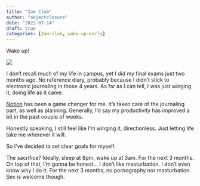 ```yaml
---
title: "3am Club"
author: "objectclosure"
date: "2022-07-14"
draft: true
categories: [3am-club, wake-up-early]
---
```


Wake up!

![](3am.jpg)

I don't recall much of my life in campus, yet I did my final exams just two months ago. No reference diary, probably because I didn't stick to electronic journaling in those 4 years. As far as I can tell, I was just winging it, doing life as it came.

[Notion](https://www.notion.so/){target="_blank"} has been a game changer for me. It's taken care of the journaling part, as well as planning. Generally, I'd say my productivity has improved a bit in the past couple of weeks.

Honestly speaking, I still feel like I'm winging it, directionless. Just letting life take me wherever it will. 

So I've decided to set clear goals for myself. 

The sacrifice? Ideally, sleep at 8pm, wake up at 3am. For the next 3 months. On top of that, I'm gonna be honest... I don't like masturbation. I don't even know why I do it. For the next 3 months, no pornography nor masturbation. Sex is welcome though.


